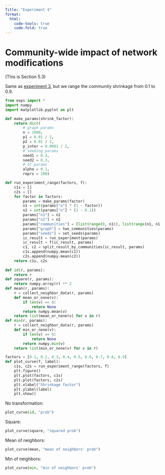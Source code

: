 ```yaml
---
Title: "Experiment 4"
format: 
  html:
    code-tools: true
    code-fold: true
---
```


# Community-wide impact of network modifications

(This is Section 5.3)

Same as [experiment 3](exp3.qmd), but we range the community shrinkage from 0.1 to 0.9.

```python
from exps import *
import numpy
import matplotlib.pyplot as plt

def make_params(shrink_factor):
    return dict(
        # graph params
        n = 1000,
        p1 = 0.01 / 2,
        p2 = 0.01 / 2,
        p_inter = 0.0001 / 2,
        # seeding params
        seed1 = 0.3,
        seed2 = 0.3,
        # IC params
        alpha = 0.1,
        reprs = 100)

def run_experiment_range(factors, f):
    c1s = []
    c2s = []
    for factor in factors:
        params = make_params(factor)
        n1 = int(params["n"] * (1 - factor))
        n2 = int(params["n"] * (1 - 0.1))
        params["n1"] = n1
        params["n2"] = n2
        params["communities"] = [list(range(0, n1)), list(range(n1, n1 + n2))]
        params["graph"] = two_communities(params)
        params["seeds"] = set_seeds(params)
        ic_result = run_experiment(params)
        ic_result = f(ic_result, params)
        c1, c2 = split_result_by_communities(ic_result, params)
        c1s.append(numpy.mean(c1))
        c2s.append(numpy.mean(c2))
    return c1s, c2s
    
def id(r, params):
    return r
def square(r, params):
    return numpy.array(r) ** 2
def mean(r, params):
    r = collect_neighbor_data(r, params)
    def mean_or_none(v):
        if len(v) == 0:
            return None
        return numpy.mean(v)
    return list(mean_or_none(v) for v in r)
def min(r, params):
    r = collect_neighbor_data(r, params)
    def min_or_none(v):
        if len(v) == 0:
            return None
        return numpy.min(v)
    return list(min_or_none(v) for v in r)

factors = [0.1, 0.2, 0.3, 0.4, 0.5, 0.6, 0.7, 0.8, 0.9]
def plot_curve(f, label):
    c1s, c2s = run_experiment_range(factors, f)
    plt.figure()
    plt.plot(factors, c1s)
    plt.plot(factors, c2s)
    plt.xlabel("Shrinkage factor")
    plt.ylabel(label)
    plt.show()

```

No transformation:

```python
plot_curve(id, "prob")
```

Square:

```python
plot_curve(square, "squared prob")
```

Mean of neighbors:

```python
plot_curve(mean, "mean of neighbors' prob")
```

Min of neighbors:

```python
plot_curve(min, "min of neighbors' prob")
```

